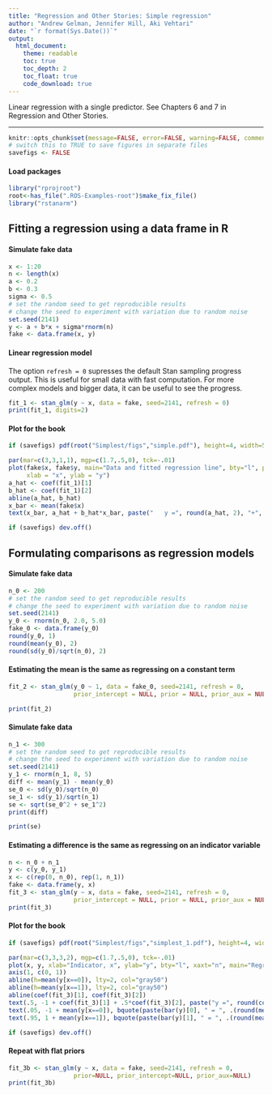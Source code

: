 ```yaml
---
title: "Regression and Other Stories: Simple regression"
author: "Andrew Gelman, Jennifer Hill, Aki Vehtari"
date: "`r format(Sys.Date())`"
output:
  html_document:
    theme: readable
    toc: true
    toc_depth: 2
    toc_float: true
    code_download: true
---
```

Linear regression with a single predictor. See Chapters 6 and 7 in
Regression and Other Stories.

-------------


```r
knitr::opts_chunk$set(message=FALSE, error=FALSE, warning=FALSE, comment=NA)
# switch this to TRUE to save figures in separate files
savefigs <- FALSE
```

#### Load packages

```r
library("rprojroot")
root<-has_file(".ROS-Examples-root")$make_fix_file()
library("rstanarm")
```

## Fitting a regression using a data frame in R

#### Simulate fake data

```r
x <- 1:20
n <- length(x)
a <- 0.2
b <- 0.3
sigma <- 0.5
# set the random seed to get reproducible results
# change the seed to experiment with variation due to random noise
set.seed(2141) 
y <- a + b*x + sigma*rnorm(n)
fake <- data.frame(x, y)
```

#### Linear regression model

The option `refresh = 0` supresses the default Stan sampling
progress output. This is useful for small data with fast
computation. For more complex models and bigger data, it can be
useful to see the progress.

```r
fit_1 <- stan_glm(y ~ x, data = fake, seed=2141, refresh = 0)
print(fit_1, digits=2)
```

#### Plot for the book

```r
if (savefigs) pdf(root("Simplest/figs","simple.pdf"), height=4, width=5.5)
```
```r
par(mar=c(3,3,1,1), mgp=c(1.7,.5,0), tck=-.01)
plot(fake$x, fake$y, main="Data and fitted regression line", bty="l", pch=20,
     xlab = "x", ylab = "y")
a_hat <- coef(fit_1)[1]
b_hat <- coef(fit_1)[2]
abline(a_hat, b_hat)
x_bar <- mean(fake$x)
text(x_bar, a_hat + b_hat*x_bar, paste("   y =", round(a_hat, 2), "+", round(b_hat, 2), "* x"), adj=0)
```
```r
if (savefigs) dev.off()
```

## Formulating comparisons as regression models

#### Simulate fake data

```r
n_0 <- 200
# set the random seed to get reproducible results
# change the seed to experiment with variation due to random noise
set.seed(2141)
y_0 <- rnorm(n_0, 2.0, 5.0)
fake_0 <- data.frame(y_0)
round(y_0, 1)
round(mean(y_0), 2)
round(sd(y_0)/sqrt(n_0), 2)
```

#### Estimating the mean is the same as regressing on a constant term

```r
fit_2 <- stan_glm(y_0 ~ 1, data = fake_0, seed=2141, refresh = 0,
                  prior_intercept = NULL, prior = NULL, prior_aux = NULL)
```
```r
print(fit_2)
```

#### Simulate fake data

```r
n_1 <- 300
# set the random seed to get reproducible results
# change the seed to experiment with variation due to random noise
set.seed(2141)
y_1 <- rnorm(n_1, 8, 5)
diff <- mean(y_1) - mean(y_0)
se_0 <- sd(y_0)/sqrt(n_0)
se_1 <- sd(y_1)/sqrt(n_1)
se <- sqrt(se_0^2 + se_1^2)
print(diff)

print(se)
```

#### Estimating a difference is the same as regressing on an indicator variable

```r
n <- n_0 + n_1
y <- c(y_0, y_1)
x <- c(rep(0, n_0), rep(1, n_1))
fake <- data.frame(y, x)
fit_3 <- stan_glm(y ~ x, data = fake, seed=2141, refresh = 0, 
                  prior_intercept = NULL, prior = NULL, prior_aux = NULL)
print(fit_3)
```

#### Plot for the book

```r
if (savefigs) pdf(root("Simplest/figs","simplest_1.pdf"), height=4, width=5)
```
```r
par(mar=c(3,3,3,2), mgp=c(1.7,.5,0), tck=-.01)
plot(x, y, xlab="Indicator, x", ylab="y", bty="l", xaxt="n", main="Regression on an indicator is the same\nas computing a difference in means",  pch=19, cex=.5)
axis(1, c(0, 1))
abline(h=mean(y[x==0]), lty=2, col="gray50")
abline(h=mean(y[x==1]), lty=2, col="gray50")
abline(coef(fit_3)[1], coef(fit_3)[2])
text(.5, -1 + coef(fit_3)[1] + .5*coef(fit_3)[2], paste("y =", round(coef(fit_3)[1], 2), "+", round(coef(fit_3)[2], 2), "x"), cex=.9, adj=0)
text(.05, -1 + mean(y[x==0]), bquote(paste(bar(y)[0], " = ", .(round(mean(y[x==0]), 2)))), col="gray30", cex=.9, adj=0)
text(.95, 1 + mean(y[x==1]), bquote(paste(bar(y)[1], " = ", .(round(mean(y[x==1]), 2)))), col="gray30", cex=.9, adj=1)
```
```r
if (savefigs) dev.off()
```

#### Repeat with flat priors

```r
fit_3b <- stan_glm(y ~ x, data = fake, seed=2141, refresh = 0,
                  prior=NULL, prior_intercept=NULL, prior_aux=NULL)
print(fit_3b)
```

